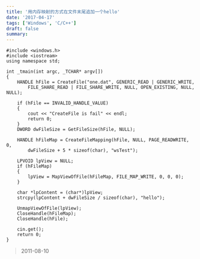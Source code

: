 ```yaml
---
title: '用内存映射的方式在文件末尾追加一个hello'
date: '2017-04-17'
tags: ['Windows', 'C/C++']
draft: false
summary: 
---
```


```
#include <windows.h>
#include <iostream>
using namespace std;

int _tmain(int argc, _TCHAR* argv[])
{
	HANDLE hFile = CreateFile("one.dat", GENERIC_READ | GENERIC_WRITE,
		FILE_SHARE_READ | FILE_SHARE_WRITE, NULL, OPEN_EXISTING, NULL, NULL);

	if (hFile == INVALID_HANDLE_VALUE)
	{
		cout << "CreateFile is fail" << endl;
		return 0;
	}
	DWORD dwFileSize = GetFileSize(hFile, NULL);

	HANDLE hFileMap = CreateFileMapping(hFile, NULL, PAGE_READWRITE, 0,
		dwFileSize + 5 * sizeof(char), "wsTest");

	LPVOID lpView = NULL;
	if (hFileMap)
	{
		lpView = MapViewOfFile(hFileMap, FILE_MAP_WRITE, 0, 0, 0);
	}

	char *lpContent = (char*)lpView;
	strcpy(lpContent + dwFileSize / sizeof(char), "hello");

	UnmapViewOfFile(lpView);
	CloseHandle(hFileMap);
	CloseHandle(hFile);

	cin.get();
	return 0;
}
```

> 2011-08-10